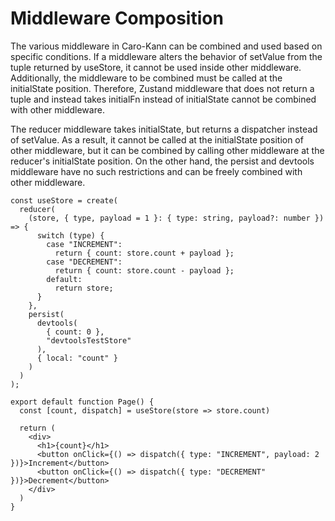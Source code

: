 # Middleware Composition


The various middleware in Caro-Kann can be combined and used based on specific conditions. If a middleware alters the behavior of setValue from the tuple returned by useStore, it cannot be used inside other middleware. Additionally, the middleware to be combined must be called at the initialState position. Therefore, Zustand middleware that does not return a tuple and instead takes initialFn instead of initialState cannot be combined with other middleware.

The reducer middleware takes initialState, but returns a dispatcher instead of setValue. As a result, it cannot be called at the initialState position of other middleware, but it can be combined by calling other middleware at the reducer's initialState position. On the other hand, the persist and devtools middleware have no such restrictions and can be freely combined with other middleware.



```tsx
const useStore = create(
  reducer(
    (store, { type, payload = 1 }: { type: string, payload?: number }) => {
      switch (type) {
        case "INCREMENT":
          return { count: store.count + payload };
        case "DECREMENT":
          return { count: store.count - payload };
        default:
          return store;
      }
    },
    persist(
      devtools(
        { count: 0 },
        "devtoolsTestStore"
      ),
      { local: "count" }
    )
  )
);

export default function Page() {
  const [count, dispatch] = useStore(store => store.count)
 
  return (
    <div>
      <h1>{count}</h1>
      <button onClick={() => dispatch({ type: "INCREMENT", payload: 2 })}>Increment</button>
      <button onClick={() => dispatch({ type: "DECREMENT" })}>Decrement</button>
    </div>
  )
}
```
